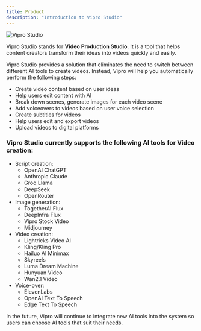 ```yaml
---
title: Product
description: "Introduction to Vipro Studio"
---
```


<img
  src='/en/images/introduction/vipro-app.jpg'
  alt='Vipro Studio'
  className='rounded-lg'
/>

Vipro Studio stands for **Video Production Studio**. It is a tool that helps content creators transform their ideas into videos quickly and easily.

Vipro Studio provides a solution that eliminates the need to switch between different AI tools to create videos. Instead, Vipro will help you automatically perform the following steps:

- Create video content based on user ideas
- Help users edit content with AI
- Break down scenes, generate images for each video scene
- Add voiceovers to videos based on user voice selection
- Create subtitles for videos
- Help users edit and export videos
- Upload videos to digital platforms

### Vipro Studio currently supports the following AI tools for Video creation:

- Script creation:
  - OpenAI ChatGPT
  - Anthropic Claude
  - Groq Llama
  - DeepSeek
  - OpenRouter
- Image generation:
  - TogetherAI Flux
  - DeepInfra Flux
  - Vipro Stock Video
  - Midjourney
- Video creation:
  - Lightricks Video AI
  - Kling/Kling Pro
  - Hailuo AI Minimax
  - Skyreels
  - Luma Dream Machine
  - Hunyuan Video
  - Wan2.1 Video
- Voice-over:
  - ElevenLabs
  - OpenAI Text To Speech
  - Edge Text To Speech

In the future, Vipro will continue to integrate new AI tools into the system so users can choose AI tools that suit their needs.
